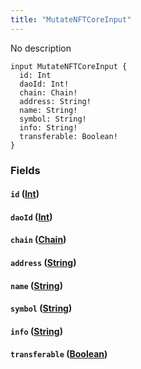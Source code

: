 ```yaml
---
title: "MutateNFTCoreInput"
---
```


No description

```
input MutateNFTCoreInput {
  id: Int
  daoId: Int!
  chain: Chain!
  address: String!
  name: String!
  symbol: String!
  info: String!
  transferable: Boolean!
}

```

### Fields[](#fields "Direct link to heading")

#### `id` ([Int](/developer/graphql-api/references/scalars/int))[](#id-int "Direct link to heading")

#### `daoId` ([Int](/developer/graphql-api/references/scalars/int))[](#daoid-int "Direct link to heading")

#### `chain` ([Chain](/developer/graphql-api/references/enums/chain))[](#chain-chain "Direct link to heading")

#### `address` ([String](/developer/graphql-api/references/scalars/string))[](#address-string "Direct link to heading")

#### `name` ([String](/developer/graphql-api/references/scalars/string))[](#name-string "Direct link to heading")

#### `symbol` ([String](/developer/graphql-api/references/scalars/string))[](#symbol-string "Direct link to heading")

#### `info` ([String](/developer/graphql-api/references/scalars/string))[](#info-string "Direct link to heading")

#### `transferable` ([Boolean](/developer/graphql-api/references/scalars/boolean))[](#transferable-boolean "Direct link to heading")